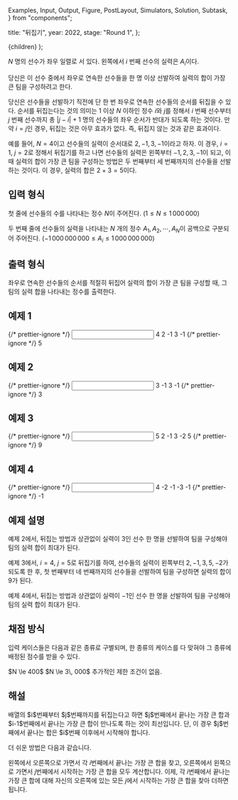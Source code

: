   Examples,
  Input,
  Output,
  Figure,
  PostLayout,
  Simulators,
  Solution,
  Subtask,
} from "components";

  title: "뒤집기",
  year: 2022,
  stage: "Round 1",
};

  <PostLayout meta={meta}>{children}</PostLayout>
);

$N$ 명의 선수가 좌우 일렬로 서 있다.
왼쪽에서 $i$ 번째 선수의 실력은 $A_i$이다.

당신은 이 선수 중에서 좌우로 연속한 선수들을
한 명 이상 선발하여 실력의 합이 가장 큰 팀을 구성하려고 한다.

당신은 선수들을 선발하기 직전에 단 한 번 좌우로 연속한 선수들의
순서를 뒤집을 수 있다.
순서를 뒤집는다는 것의 의미는 $1$ 이상 $N$ 이하인 정수 $i$와 $j$를 정해서
$i$ 번째 선수부터 $j$ 번째 선수까지
총 $|j-i|+1$ 명의 선수들의 좌우 순서가 반대가
되도록 하는 것이다. 만약 $i = j$인 경우, 뒤집는 것은 아무
효과가 없다. 즉, 뒤집지 않는 것과 같은 효과이다.

예를 들어, $N = 4$이고 선수들의 실력이
순서대로 $2, -1, 3, -1$이라고 하자.
이 경우, $i = 1$, $j = 2$로 정해서 뒤집기를 하고 나면
선수들의 실력은 왼쪽부터 $-1, 2, 3, -1$이 되고,
이때 실력의 합이 가장 큰 팀을 구성하는 방법은
두 번째부터 세 번째까지의 선수들을 선발하는 것이다.
이 경우, 실력의 합은 $2 + 3 = 5$이다.

## 입력 형식

첫 줄에 선수들의 수를 나타내는 정수 $N$이 주어진다.
($1 \le N \le 1\,000\,000$)

두 번째 줄에 선수들의 실력을 나타내는 $N$ 개의 정수 $A_1, A_2, \cdots, A_N$이 공백으로 구분되어
주어진다.
($-1\,000\,000\,000 \le A_i \le 1\,000\,000\,000$)

## 출력 형식

좌우로 연속한 선수들의 순서를 적절히 뒤집어 실력의 합이 가장 큰 팀을 구성할 때,
그 팀의 실력 합을 나타내는 정수를 출력한다.

## 예제 1

<Examples>
  {/* prettier-ignore */}
  <Input>
4
2 -1 3 -1
  </Input>
  {/* prettier-ignore */}
  <Output>
5
  </Output>
</Examples>

## 예제 2

<Examples>
  {/* prettier-ignore */}
  <Input>
3
-1 3 -1
  </Input>
  {/* prettier-ignore */}
  <Output>
3
  </Output>
</Examples>

## 예제 3

<Examples>
  {/* prettier-ignore */}
  <Input>
5
2 -1 3 -2 5
  </Input>
  {/* prettier-ignore */}
  <Output>
9
  </Output>
</Examples>

## 예제 4

<Examples>
  {/* prettier-ignore */}
  <Input>
4
-2 -1 -3 -1
  </Input>
  {/* prettier-ignore */}
  <Output>
-1
  </Output>
</Examples>

## 예제 설명

예제 2에서, 뒤집는 방법과 상관없이 실력이 $3$인 선수 한 명을
선발하여 팀을 구성해야 팀의 실력 합이 최대가 된다.

예제 3에서, $i = 4$, $j = 5$로 뒤집기를 하여,
선수들의 실력이 왼쪽부터 $2, -1, 3, 5, -2$가 되도록 한 후,
첫 번째부터 네 번째까지의 선수들을 선발하여 팀을 구성하면
실력의 합이 $9$가 된다.

예제 4에서, 뒤집는 방법과 상관없이 실력이 $-1$인 선수 한 명을
선발하여 팀을 구성해야 팀의 실력 합이 최대가 된다.

## 채점 방식

입력 케이스들은 다음과 같은 종류로 구별되며, 한 종류의 케이스를 다 맞혀야 그 종류에 배정된 점수를 받을 수 있다.

<Subtask index={1} score={29}>
  $N \le 400$
</Subtask>
<Subtask index={2} score={23}>
  $N \le 3\, 000$
</Subtask>
<Subtask index={3} score={48}>
  추가적인 제한 조건이 없음.
</Subtask>

## 해설

<Solution>
배열의 $i$번째부터 $j$번째까지를 뒤집는다고 하면 $j$번째에서 끝나는 가장 큰 합과 $i-1$번째에서 끝나는 가장 큰 합이 만나도록
하는 것이 최선입니다. 단, 이 경우 $j$번째에서 끝나는 합은 $i$번째 이후에서 시작해야 합니다.

더 쉬운 방법은 다음과 같습니다.

왼쪽에서 오른쪽으로 가면서 각 $i$번째에서 끝나는 가장 큰 합을 찾고, 오른쪽에서 왼쪽으로 가면서 $j$번째에서 시작하는 가장
큰 합을 모두 계산합니다. 이제, 각 $i$번째에서 끝나는 가장 큰 합에 대해 자신의 오른쪽에 있는 모든 $j$에서 시작하는 가장
큰 합을 찾아 더하면 됩니다.

</Solution>
